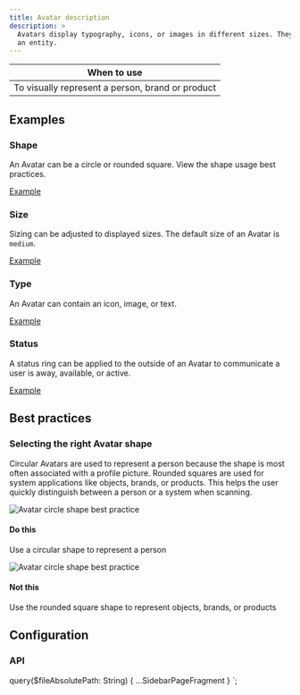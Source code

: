 ```yaml
---
title: Avatar description
description: >
  Avatars display typography, icons, or images in different sizes. They help users quickly recognize
  an entity.
---
```


| When to use                                      |
| ------------------------------------------------ |
| To visually represent a person, brand or product |

## Examples

### Shape

An Avatar can be a circle or rounded square. View the shape usage best practices.

<!-- TODO: Hook up coded example -->

<CodeExample>
  <a href="https://share.getcloudapp.com/JrubnBkp">Example</a>
</CodeExample>

### Size

Sizing can be adjusted to displayed sizes. The default size of an Avatar is `medium`.

<!-- TODO: Hook up coded example -->

<CodeExample>
  <a href="https://share.getcloudapp.com/X6uObLNW">Example</a>
</CodeExample>

### Type

An Avatar can contain an icon, image, or text.

<!-- TODO: Hook up coded example -->

<CodeExample>
  <a href="https://share.getcloudapp.com/d5uv6kR8">Example</a>
</CodeExample>

### Status

A status ring can be applied to the outside of an Avatar to communicate a user is away, available,
or active.

<!-- TODO: Hook up coded example -->

<CodeExample>
  <a href="https://share.getcloudapp.com/2NuXPebq">Example</a>
</CodeExample>

## Best practices

### Selecting the right Avatar shape

Circular Avatars are used to represent a person because the shape is most often associated with a
profile picture. Rounded squares are used for system applications like objects, brands, or products.
This helps the user quickly distinguish between a person or a system when scanning.

<!-- TODO: Hook up Do this/Not this components -->

![Avatar circle shape best practice](abstract:components-avatar-shape-circle.png)

#### Do this

Use a circular shape to represent a person

![Avatar circle shape best practice](abstract:components-avatar-shape-square.png)

#### Not this

Use the rounded square shape to represent objects, brands, or products

## Configuration

<!-- TODO: Hook up Configuration section -->

### API

<!-- TODO: Hook up API sheet -->


  query($fileAbsolutePath: String) {
    ...SidebarPageFragment
  }
`;

